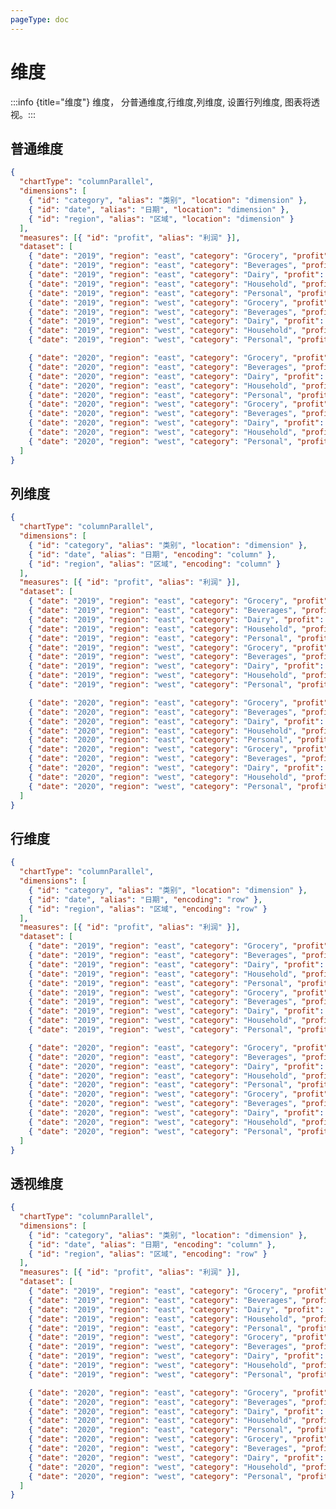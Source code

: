 ```yaml
---
pageType: doc
---
```



# 维度

:::info {title="维度"} 维度， 分普通维度,行维度,列维度, 设置行列维度, 图表将透视。:::

## 普通维度

<Dimensions />

```json {4-6}
{
  "chartType": "columnParallel",
  "dimensions": [
    { "id": "category", "alias": "类别", "location": "dimension" },
    { "id": "date", "alias": "日期", "location": "dimension" },
    { "id": "region", "alias": "区域", "location": "dimension" }
  ],
  "measures": [{ "id": "profit", "alias": "利润" }],
  "dataset": [
    { "date": "2019", "region": "east", "category": "Grocery", "profit": 10 },
    { "date": "2019", "region": "east", "category": "Beverages", "profit": 30 },
    { "date": "2019", "region": "east", "category": "Dairy", "profit": 30 },
    { "date": "2019", "region": "east", "category": "Household", "profit": 50 },
    { "date": "2019", "region": "east", "category": "Personal", "profit": 40 },
    { "date": "2019", "region": "west", "category": "Grocery", "profit": 10 },
    { "date": "2019", "region": "west", "category": "Beverages", "profit": 30 },
    { "date": "2019", "region": "west", "category": "Dairy", "profit": 30 },
    { "date": "2019", "region": "west", "category": "Household", "profit": 50 },
    { "date": "2019", "region": "west", "category": "Personal", "profit": 40 },

    { "date": "2020", "region": "east", "category": "Grocery", "profit": 10 },
    { "date": "2020", "region": "east", "category": "Beverages", "profit": 30 },
    { "date": "2020", "region": "east", "category": "Dairy", "profit": 30 },
    { "date": "2020", "region": "east", "category": "Household", "profit": 50 },
    { "date": "2020", "region": "east", "category": "Personal", "profit": 40 },
    { "date": "2020", "region": "west", "category": "Grocery", "profit": 10 },
    { "date": "2020", "region": "west", "category": "Beverages", "profit": 30 },
    { "date": "2020", "region": "west", "category": "Dairy", "profit": 30 },
    { "date": "2020", "region": "west", "category": "Household", "profit": 50 },
    { "date": "2020", "region": "west", "category": "Personal", "profit": 40 }
  ]
}
```

## 列维度

<ColumnDimensions />

```json {4-6}
{
  "chartType": "columnParallel",
  "dimensions": [
    { "id": "category", "alias": "类别", "location": "dimension" },
    { "id": "date", "alias": "日期", "encoding": "column" },
    { "id": "region", "alias": "区域", "encoding": "column" }
  ],
  "measures": [{ "id": "profit", "alias": "利润" }],
  "dataset": [
    { "date": "2019", "region": "east", "category": "Grocery", "profit": 10 },
    { "date": "2019", "region": "east", "category": "Beverages", "profit": 30 },
    { "date": "2019", "region": "east", "category": "Dairy", "profit": 30 },
    { "date": "2019", "region": "east", "category": "Household", "profit": 50 },
    { "date": "2019", "region": "east", "category": "Personal", "profit": 40 },
    { "date": "2019", "region": "west", "category": "Grocery", "profit": 10 },
    { "date": "2019", "region": "west", "category": "Beverages", "profit": 30 },
    { "date": "2019", "region": "west", "category": "Dairy", "profit": 30 },
    { "date": "2019", "region": "west", "category": "Household", "profit": 50 },
    { "date": "2019", "region": "west", "category": "Personal", "profit": 40 },

    { "date": "2020", "region": "east", "category": "Grocery", "profit": 10 },
    { "date": "2020", "region": "east", "category": "Beverages", "profit": 30 },
    { "date": "2020", "region": "east", "category": "Dairy", "profit": 30 },
    { "date": "2020", "region": "east", "category": "Household", "profit": 50 },
    { "date": "2020", "region": "east", "category": "Personal", "profit": 40 },
    { "date": "2020", "region": "west", "category": "Grocery", "profit": 10 },
    { "date": "2020", "region": "west", "category": "Beverages", "profit": 30 },
    { "date": "2020", "region": "west", "category": "Dairy", "profit": 30 },
    { "date": "2020", "region": "west", "category": "Household", "profit": 50 },
    { "date": "2020", "region": "west", "category": "Personal", "profit": 40 }
  ]
}
```

## 行维度

<RowDimensions />

```json {4-6}
{
  "chartType": "columnParallel",
  "dimensions": [
    { "id": "category", "alias": "类别", "location": "dimension" },
    { "id": "date", "alias": "日期", "encoding": "row" },
    { "id": "region", "alias": "区域", "encoding": "row" }
  ],
  "measures": [{ "id": "profit", "alias": "利润" }],
  "dataset": [
    { "date": "2019", "region": "east", "category": "Grocery", "profit": 10 },
    { "date": "2019", "region": "east", "category": "Beverages", "profit": 30 },
    { "date": "2019", "region": "east", "category": "Dairy", "profit": 30 },
    { "date": "2019", "region": "east", "category": "Household", "profit": 50 },
    { "date": "2019", "region": "east", "category": "Personal", "profit": 40 },
    { "date": "2019", "region": "west", "category": "Grocery", "profit": 10 },
    { "date": "2019", "region": "west", "category": "Beverages", "profit": 30 },
    { "date": "2019", "region": "west", "category": "Dairy", "profit": 30 },
    { "date": "2019", "region": "west", "category": "Household", "profit": 50 },
    { "date": "2019", "region": "west", "category": "Personal", "profit": 40 },

    { "date": "2020", "region": "east", "category": "Grocery", "profit": 10 },
    { "date": "2020", "region": "east", "category": "Beverages", "profit": 30 },
    { "date": "2020", "region": "east", "category": "Dairy", "profit": 30 },
    { "date": "2020", "region": "east", "category": "Household", "profit": 50 },
    { "date": "2020", "region": "east", "category": "Personal", "profit": 40 },
    { "date": "2020", "region": "west", "category": "Grocery", "profit": 10 },
    { "date": "2020", "region": "west", "category": "Beverages", "profit": 30 },
    { "date": "2020", "region": "west", "category": "Dairy", "profit": 30 },
    { "date": "2020", "region": "west", "category": "Household", "profit": 50 },
    { "date": "2020", "region": "west", "category": "Personal", "profit": 40 }
  ]
}
```

## 透视维度

<PivotDimensions />

```json {4-6}
{
  "chartType": "columnParallel",
  "dimensions": [
    { "id": "category", "alias": "类别", "location": "dimension" },
    { "id": "date", "alias": "日期", "encoding": "column" },
    { "id": "region", "alias": "区域", "encoding": "row" }
  ],
  "measures": [{ "id": "profit", "alias": "利润" }],
  "dataset": [
    { "date": "2019", "region": "east", "category": "Grocery", "profit": 10 },
    { "date": "2019", "region": "east", "category": "Beverages", "profit": 30 },
    { "date": "2019", "region": "east", "category": "Dairy", "profit": 30 },
    { "date": "2019", "region": "east", "category": "Household", "profit": 50 },
    { "date": "2019", "region": "east", "category": "Personal", "profit": 40 },
    { "date": "2019", "region": "west", "category": "Grocery", "profit": 10 },
    { "date": "2019", "region": "west", "category": "Beverages", "profit": 30 },
    { "date": "2019", "region": "west", "category": "Dairy", "profit": 30 },
    { "date": "2019", "region": "west", "category": "Household", "profit": 50 },
    { "date": "2019", "region": "west", "category": "Personal", "profit": 40 },

    { "date": "2020", "region": "east", "category": "Grocery", "profit": 10 },
    { "date": "2020", "region": "east", "category": "Beverages", "profit": 30 },
    { "date": "2020", "region": "east", "category": "Dairy", "profit": 30 },
    { "date": "2020", "region": "east", "category": "Household", "profit": 50 },
    { "date": "2020", "region": "east", "category": "Personal", "profit": 40 },
    { "date": "2020", "region": "west", "category": "Grocery", "profit": 10 },
    { "date": "2020", "region": "west", "category": "Beverages", "profit": 30 },
    { "date": "2020", "region": "west", "category": "Dairy", "profit": 30 },
    { "date": "2020", "region": "west", "category": "Household", "profit": 50 },
    { "date": "2020", "region": "west", "category": "Personal", "profit": 40 }
  ]
}
```

